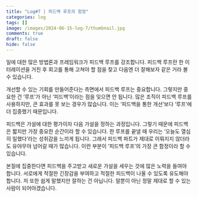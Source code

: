 ```yaml
---
title: "Log#7 | 피드백 루프의 함정"
categories: log
tags: []
image: /images/2024-06-15-log-7/thumbnail.jpg
comments: true
draft: false
hide: false
---
```


일에 대한 많은 방법론과 프레임워크가 피드백 루프를 강조합니다. 피드백 루프란 한 이터레이션을 거친 후 회고를 통해 고쳐야 할 점을 찾고 다음엔 더 잘해보자 같은 거라 볼 수 있습니다.

개선할 수 있는 기회를 만들어준다는 측면에서 피드백 루프는 중요합니다. 그렇지만 중요한 건 ‘루프’가 아닌 ‘피드백’이라는 점을 잊으면 안 됩니다. 많은 조직이 피드백 루프를 사용하지만, 큰 효과를 못 보는 경우가 많습니다. 이는 ‘피드백을 통한 개선’보다 ‘루프’에 더 집중했기 때문입니다.

피드백은 가설에 대한 평가이자 다음 가설을 정하는 과정입니다. 그렇기 때문에 피드백은 짧지만 가장 중요한 순간이라 할 수 있습니다. 한 루프를 끝낼 때 우리는 ‘오늘도 열심히 일했다’라는 성취감을 느끼게 됩니다. 그래서 피드백 파트가 제대로 이뤄지지 않더라도 유야무야 넘어갈 때가 많습니다. 이런 부분이 ‘피드백 루프’의 가장 큰 함정이라 할 수 있습니다.

본질에 집중한다면 피드백을 주고받고 새로운 가설을 세우는 것에 많은 노력을 들여야 합니다. 서로에게 적절한 긴장감을 부여하고 적절한 피드백이 나올 수 있도록 유도해야 합니다. 저 또한 쉽게 말했지만 잘하는 건 아닙니다. 말뿐이 아닌 정말 제대로 할 수 있는 사람이 되어야겠습니다.
